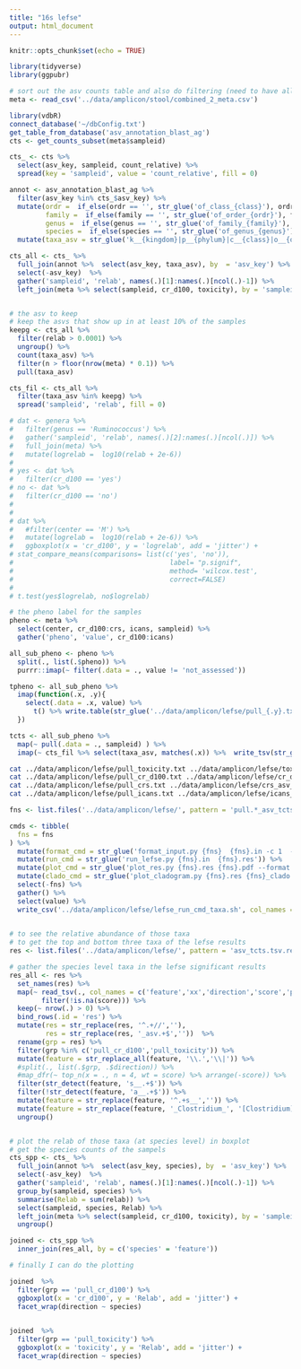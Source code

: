 ```yaml
---
title: "16s lefse"
output: html_document
---
```


```r
knitr::opts_chunk$set(echo = TRUE)
```

```r
library(tidyverse)
library(ggpubr)
```
 
```r
# sort out the asv counts table and also do filtering (need to have all taxa levels)
meta <- read_csv('../data/amplicon/stool/combined_2_meta.csv')

library(vdbR)
connect_database('~/dbConfig.txt')
get_table_from_database('asv_annotation_blast_ag')
cts <- get_counts_subset(meta$sampleid)

cts_ <- cts %>% 
  select(asv_key, sampleid, count_relative) %>% 
  spread(key = 'sampleid', value = 'count_relative', fill = 0) 

annot <- asv_annotation_blast_ag %>% 
  filter(asv_key %in% cts_$asv_key) %>% 
  mutate(ordr =  if_else(ordr == '', str_glue('of_class_{class}'), ordr),
         family =  if_else(family == '', str_glue('of_order_{ordr}'), family),
         genus =  if_else(genus == '', str_glue('of_family_{family}'), genus),
         species =  if_else(species == '', str_glue('of_genus_{genus}'), species)) %>% 
  mutate(taxa_asv = str_glue('k__{kingdom}|p__{phylum}|c__{class}|o__{ordr}|f__{family}|g__{genus}|s__{species}|a__{asv_key}'))

cts_all <- cts_ %>% 
  full_join(annot %>%  select(asv_key, taxa_asv), by  = 'asv_key') %>% 
  select(-asv_key)  %>% 
  gather('sampleid', 'relab', names(.)[1]:names(.)[ncol(.)-1]) %>% 
  left_join(meta %>% select(sampleid, cr_d100, toxicity), by = 'sampleid')


# the asv to keep
# keep the asvs that show up in at least 10% of the samples
keepg <- cts_all %>% 
  filter(relab > 0.0001) %>%
  ungroup() %>% 
  count(taxa_asv) %>% 
  filter(n > floor(nrow(meta) * 0.1)) %>% 
  pull(taxa_asv)

cts_fil <- cts_all %>% 
  filter(taxa_asv %in% keepg) %>% 
  spread('sampleid', 'relab', fill = 0)
```


```r
# dat <- genera %>% 
#   filter(genus == 'Ruminococcus') %>% 
#   gather('sampleid', 'relab', names(.)[2]:names(.)[ncol(.)]) %>% 
#   full_join(meta) %>% 
#   mutate(logrelab =  log10(relab + 2e-6)) 
# 
# yes <- dat %>% 
#   filter(cr_d100 == 'yes')
# no <- dat %>% 
#   filter(cr_d100 == 'no')
# 
# 
# dat %>% 
#   #filter(center == 'M') %>% 
#   mutate(logrelab =  log10(relab + 2e-6)) %>% 
#   ggboxplot(x = 'cr_d100', y = 'logrelab', add = 'jitter') +
# stat_compare_means(comparisons= list(c('yes', 'no')),
# 										label= "p.signif",
# 										method= 'wilcox.test',
# 										correct=FALSE)
# 
# t.test(yes$logrelab, no$logrelab)

```

```r
# the pheno label for the samples
pheno <- meta %>% 
  select(center, cr_d100:crs, icans, sampleid) %>% 
  gather('pheno', 'value', cr_d100:icans) 

all_sub_pheno <- pheno %>% 
  split(., list(.$pheno)) %>% 
  purrr::imap(~ filter(.data = ., value != 'not_assessed'))

tpheno <- all_sub_pheno %>% 
  imap(function(.x, .y){
    select(.data = .x, value) %>% 
      t() %>% write.table(str_glue('../data/amplicon/lefse/pull_{.y}.txt'), sep = '\t', quote = F, row.names = T, col.names = F)
  })

tcts <- all_sub_pheno %>% 
  map(~ pull(.data = ., sampleid) ) %>% 
  imap(~ cts_fil %>% select(taxa_asv, matches(.x)) %>%  write_tsv(str_glue('../data/amplicon/lefse/{.y}_asv_tcts.tsv'))) 
```



```bash
cat ../data/amplicon/lefse/pull_toxicity.txt ../data/amplicon/lefse/toxicity_asv_tcts.tsv > ../data/amplicon/lefse/pull_toxicity_asv_tcts.tsv
cat ../data/amplicon/lefse/pull_cr_d100.txt ../data/amplicon/lefse/cr_d100_asv_tcts.tsv > ../data/amplicon/lefse/pull_cr_d100_asv_tcts.tsv 
cat ../data/amplicon/lefse/pull_crs.txt ../data/amplicon/lefse/crs_asv_tcts.tsv > ../data/amplicon/lefse/pull_crs_asv_tcts.tsv
cat ../data/amplicon/lefse/pull_icans.txt ../data/amplicon/lefse/icans_asv_tcts.tsv > ../data/amplicon/lefse/pull_icans_asv_tcts.tsv
```


```r
fns <- list.files('../data/amplicon/lefse/', pattern = 'pull.*_asv_tcts.tsv$')

cmds <- tibble(
  fns = fns
) %>% 
  mutate(format_cmd = str_glue('format_input.py {fns}  {fns}.in -c 1  -u 2 -o 1000000   ')) %>% 
  mutate(run_cmd = str_glue('run_lefse.py {fns}.in  {fns}.res')) %>% 
  mutate(plot_cmd = str_glue('plot_res.py {fns}.res {fns}.pdf --format pdf  --feature_font_size 4 --width 10 --dpi 300 --title {fns}')) %>% 
  mutate(clado_cmd = str_glue('plot_cladogram.py {fns}.res {fns}_clado.pdf  --label_font_size 4 --dpi 300 --format pdf --title {fns}')) %>% 
  select(-fns) %>% 
  gather() %>% 
  select(value) %>% 
  write_csv('../data/amplicon/lefse/lefse_run_cmd_taxa.sh', col_names = F)
   

```

  
```r
# to see the relative abundance of those taxa 
# to get the top and bottom three taxa of the lefse results
res <- list.files('../data/amplicon/lefse/', pattern = 'asv_tcts.tsv.res$', full.names = T)

# gather the species level taxa in the lefse significant results
res_all <- res %>% 
  set_names(res) %>% 
  map(~ read_tsv(., col_names = c('feature','xx','direction','score','pval')) %>% 
        filter(!is.na(score))) %>% 
  keep(~ nrow(.) > 0) %>% 
  bind_rows(.id = 'res') %>% 
  mutate(res = str_replace(res, '^.+//',''),
         res = str_replace(res, '_asv.+$',''))  %>% 
  rename(grp = res) %>% 
  filter(grp %in% c('pull_cr_d100','pull_toxicity')) %>% 
  mutate(feature = str_replace_all(feature, '\\.','\\|')) %>% 
  #split(., list(.$grp, .$direction)) %>% 
  #map_dfr(~ top_n(x = ., n = 4, wt = score) %>% arrange(-score)) %>% 
  filter(str_detect(feature, 's__.+$')) %>% 
  filter(!str_detect(feature, 'a__.+$')) %>% 
  mutate(feature = str_replace(feature, '^.+s__','')) %>% 
  mutate(feature = str_replace(feature, '_Clostridium_', '[Clostridium]')) %>% 
  ungroup()


# plot the relab of those taxa (at species level) in boxplot
# get the species counts of the sampels
cts_spp <- cts_ %>% 
  full_join(annot %>%  select(asv_key, species), by  = 'asv_key') %>% 
  select(-asv_key)  %>% 
  gather('sampleid', 'relab', names(.)[1]:names(.)[ncol(.)-1]) %>% 
  group_by(sampleid, species) %>% 
  summarise(Relab = sum(relab)) %>% 
  select(sampleid, species, Relab) %>% 
  left_join(meta %>% select(sampleid, cr_d100, toxicity), by = 'sampleid') %>% 
  ungroup()

joined <- cts_spp %>% 
  inner_join(res_all, by = c('species' = 'feature'))

# finally I can do the plotting

joined  %>%
  filter(grp == 'pull_cr_d100') %>% 
  ggboxplot(x = 'cr_d100', y = 'Relab', add = 'jitter') +
  facet_wrap(direction ~ species)
 
```
  
```r
joined  %>%
  filter(grp == 'pull_toxicity') %>% 
  ggboxplot(x = 'toxicity', y = 'Relab', add = 'jitter') +
  facet_wrap(direction ~ species)
```

